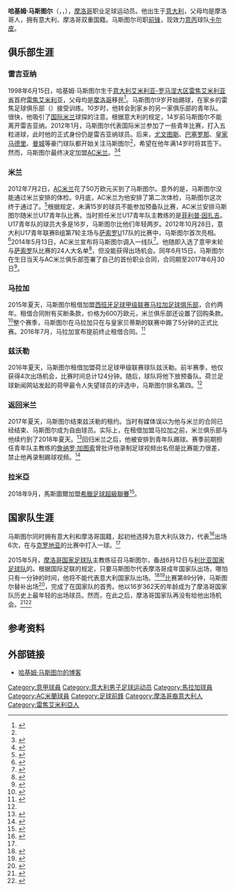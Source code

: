{{noteTA
|G1=足球
|G2=意甲
}}
{{Infobox football biography
|name           = 哈基姆·马斯图尔<br>{{lang|it|Hachim Mastour}}
|image          = Hachim_Mastour_crop.jpg
|caption        = 
|fullname       = {{lang|it|Hachim Mastour}}
|birth_date     = {{birth date and age|1998|6|15|df=y}}
|birth_place    = {{ITA}}[[雷焦艾米利亚|雷焦艾米利亚]]
|height         = {{height|m=1.75}}
|position       = [[前鋒_(足球)|前锋]]
|currentclub    = [[卡比1909足球會|卡尔皮]]（[[雷吉纳足球俱乐部|雷吉纳]]租借）
|clubnumber     = 7
|youthyears1    = 2007–2008
|youthclubs1    = 雷焦
|youthyears2    = 2008–2012
|youthclubs2    = {{link-en|雷吉亚纳足球俱乐部|A.C. Reggiana 1919|雷吉亚纳}}
|youthyears3    = 2012–2014
|youthclubs3    = [[AC米兰|AC米兰]]
|years1         = 2014–2018
|clubs1         = [[AC米兰|AC米兰]]
|caps1          = 0
|goals1         = 0
|years2         = 2015–2016
|clubs2         = → [[馬拉加足球俱樂部|馬拉加]]
|caps2          = 1
|goals2         = 0
|years3         = 2016–2017
|clubs3         = → [[PEC施禾利|-{zh-hans:PEC兹沃勒;zh-hk:PEC施禾利;zh-tw:PEC茲沃勒}-]]
|caps3          = 5
|goals3         = 0
|years4         = 2018–
|clubs4         =  {{le|拉米亚足球俱乐部|PAS Lamia 1964|拉米亚}}
|caps4          = 6
|goals4         = 0
|years5         = 2019–
|clubs5         = [[雷吉纳足球俱乐部|雷吉纳]]
|caps5          = 10
|goals5         = 0
|years6         = 2021–
|clubs6         = →[[卡比1909足球會|卡尔皮]]
|caps6          = 0
|goals6         = 0
|nationalyears1 = 2013–2014
|nationalteam1  = {{link-en|意大利16岁以下国家足球队|Italy national under-16 football team|意大利U16}}     
|nationalcaps1  = 6
|nationalgoals1 = 1
|nationalyears2 = 2015
|nationalteam2  = [[摩洛哥国家足球队|摩洛哥]]
|nationalcaps2  = 1
|nationalgoals2 = 0
|pcupdate       = 2018-09-04
|ntupdate       = 2018-09-04
}}
'''哈基姆·马斯图尔'''（{{lang|it|Hachim Mastour}}，{{lang-ar|هاشم مستور|translit=Hāshim Mastūr}}，{{bd|1998年|6月15日}}），[[摩洛哥|摩洛哥]]职业足球运动员。他出生于[[意大利|意大利]]，父母均是摩洛哥人，拥有意大利、摩洛哥双重国籍。马斯图尔司职[[前鋒_(足球)|前锋]]，现效力[[意大利足球丙级联赛|意丙]]球队[[卡比1909足球會|卡尔皮]]。

== 俱乐部生涯 ==
===雷吉亚纳===
1998年6月15日，哈基姆·马斯图尔生于[[意大利|意大利]][[艾米利亚-罗马涅大区|艾米利亚-罗马涅大区]][[雷焦艾米利亚省|雷焦艾米利亚省]]首府[[雷焦艾米利亚|雷焦艾米利亚]]，父母均是[[摩洛哥|摩洛哥]]移民<ref name=mrc>{{cite news|title=AC米兰官方宣布伊布100%留队 签下天才中场|url=http://news.xinhuanet.com/sports/2012-07/03/c_123364152.htm|accessdate=2014-09-01|newspaper=新浪体育|date=2012-07-03}}</ref>。马斯图尔9岁开始踢球，在家乡的雷焦足球俱乐部（{{lang|it|Reggio Calcio}}）接受训练。10岁时，他转会到家乡的另一家俱乐部{{link-en|雷吉亚纳足球俱乐部|A.C. Reggiana 1919|雷吉亚纳}}的青年队。很快，他吸引了[[国际米兰|国际米兰]]球探的注意。根据意大利的规定，14岁前马斯图尔不能离开雷吉亚纳。2012年1月，马斯图尔代表国际米兰参加了一些青年比赛，打入五粒进球，此时他的正式身份仍是雷吉亚纳球员。后来，[[尤文图斯|尤文图斯]]、[[巴塞罗那|巴塞罗那]]、[[皇家马德里|皇家马德里]]、[[曼彻斯特城足球俱乐部|曼城]]等豪门球队都开始关注马斯图尔<ref name=mrc/>，希望在他年满14岁时将其签下。然而，马斯图尔最终决定加盟[[AC米兰|AC米兰]]。<ref name=goal>{{cite news|title=Compared to Zidane & Riquelme - Introducing Hachim Mastour, AC Milan's 15-year-old wonderkid|url=http://www.goal.com/en/news/1717/editorial/2012/07/04/3217927/compared-to-zidane-riquelme-sneijder-introducing-hachim|accessdate=2014-09-01|newspaper=GOAL|date=2014-05-15|archive-date=2018-09-12|archive-url=https://web.archive.org/web/20180912131323/http://www.goal.com/en/news/1717/editorial/2012/07/04/3217927/compared-to-zidane-riquelme-sneijder-introducing-hachim|dead-url=no}}</ref><ref>{{cite news|title=14岁米兰梅西首秀2球 花活PK沙拉维!颠橘子+瓶盖|url=http://sports.163.com/12/1016/10/8DUB1GEO00051CD5.html#p=8DUDUISQ00CO0005|accessdate=2014-09-01|newspaper=网易体育|date=2012-10-16|archive-date=2018-09-12|archive-url=https://web.archive.org/web/20180912131541/http://sports.163.com/12/1016/10/8DUB1GEO00051CD5.html#p=8DUDUISQ00CO0005|dead-url=no}}</ref>

=== 米兰 ===
2012年7月2日，[[AC米兰|AC米兰]]花了50万欧元买到了马斯图尔。意外的是，马斯图尔没能通过米兰安排的体检。9月底，AC米兰为他安排了第二次体检，马斯图尔这次终于通过了。<ref>{{cite news|title=AC米兰签萨基钦点天才通过体检 突传6场9球妖人仅10万|url=http://sports.sina.com.cn/g/seriea/2012-09-26/12426240037.shtml|accessdate=2014-09-01|newspaper=新浪体育|date=2012-09-26|archive-date=2016-03-04|archive-url=https://web.archive.org/web/20160304125239/http://sports.sina.com.cn/g/seriea/2012-09-26/12426240037.shtml|dead-url=no}}</ref>根据规定，未满15岁的球员不能参加预备队比赛，AC米兰安排马斯图尔随米兰U17青年队比赛。当时担任米兰U17青年队主教练的是[[菲利普·因扎吉|菲利普·因扎吉]]。U17青年队的球员大多是16岁，马斯图尔比他们年轻两岁。2012年10月28日，意大利U17青年联赛B组第7轮主场与[[萨索罗足球俱乐部|萨索罗]]U17队的比赛中，马斯图尔首次亮相。<ref>{{cite news|title=因扎吉率米兰U17队2-0获胜 14岁天才新星演首秀|url=http://sports.163.com/12/1029/11/8EVU889R00051CD5.html|accessdate=2014-09-01|newspaper=网易体育|date=2012-10-29|archive-date=2014-09-03|archive-url=https://web.archive.org/web/20140903141932/http://sports.163.com/12/1029/11/8EVU889R00051CD5.html|dead-url=no}}</ref>2014年5月13日，AC米兰宣布将马斯图尔调入一线队<ref>{{cite news|title=终等到这天!AC米兰超级天才入队 或破马队纪录(图)|url=http://sports.sina.com.cn/g/seriea/2014-05-14/11117164571.shtml|accessdate=2014-09-01|newspaper=新浪体育|date=2014-05-14|archive-date=2014-09-03|archive-url=https://web.archive.org/web/20140903112423/http://sports.sina.com.cn/g/seriea/2014-05-14/11117164571.shtml|dead-url=no}}</ref>。他随即入选了意甲末轮与[[萨索罗足球俱乐部|萨索罗]]队比赛的24人大名单<ref>{{cite news|title=AC米兰15岁天才进大名单 西多夫:想和马竞再来1场|url=http://gb.cri.cn/41280/2014/05/18/7511s4545031.htm|accessdate=2014-09-01|newspaper=新浪体育|date=2014-05-18|archive-date=2016-03-04|archive-url=https://web.archive.org/web/20160304111947/http://gb.cri.cn/41280/2014/05/18/7511s4545031.htm|dead-url=no}}</ref>，但没能获得出场机会。同年6月15日，马斯图尔在生日当天与AC米兰俱乐部签署了自己的首份职业合同，合同期至2017年6月30日<ref>{{cite news|title=16岁新星正式和AC米兰签署职业合同|url=http://voice.hupu.com/soccer/1706585.html|accessdate=2014-09-01|newspaper=Football-Italia|date=2014-06-15|archive-date=2016-03-04|archive-url=https://web.archive.org/web/20160304123627/http://voice.hupu.com/soccer/1706585.html|dead-url=no}}</ref>。

=== 马拉加 ===
2015年夏天，马斯图尔租借加盟[[西班牙足球甲级联赛|西班牙足球甲级联赛]][[马拉加足球俱乐部|马拉加足球俱乐部]]，合约两年。租借合同附有买断条款，价格为600万欧元，米兰俱乐部还设置了回购条款。<ref>{{cite news |title=Official: Mastour to Malaga |url=https://www.football-italia.net/72384/official-mastour-malaga |accessdate=2018-09-11 |work=Football Italia |date=2015-08-31 |archive-date=2020-10-28 |archive-url=https://web.archive.org/web/20201028023116/https://www.football-italia.net/72384/official-mastour-malaga |dead-url=no }}</ref>整个赛季，马斯图尔在马拉加只在与皇家贝蒂斯的联赛中踢了5分钟的正式比赛。2016年7月，马拉加宣布提前终止租借合同。<ref>{{cite news |title=Mastour returns to Milan |url=https://www.football-italia.net/86995/mastour-returns-milan |accessdate=2018-09-11 |work=Football Italia |date=2016-07-07 |archive-date=2020-11-26 |archive-url=https://web.archive.org/web/20201126041856/https://www.football-italia.net/86995/mastour-returns-milan |dead-url=no }}</ref>

=== 兹沃勒 ===
2016年夏天，马斯图尔租借加盟荷兰足球甲级联赛球队兹沃勒。前半赛季，他仅获得4次出场机会，比赛时间总计124分钟。随后，球队将他下放预备队。荷兰足球新闻网站{{link-nl|Voetbalzone|Voetbalzone}}发起的荷甲最令人失望球员的评选中，马斯图尔排名第四。<ref name="sports.cri.cn" />

=== 返回米兰 ===
2017年夏天，马斯图尔结束兹沃勒的租约。当时有媒体误以为他与米兰的合同已经结束、马斯图尔成为自由球员。实际上，在租借加盟马拉加之前，米兰俱乐部与他续约到了2018年夏天。<ref>{{cite news |title=Mastour tale takes another twist - YouTube sensation remains with AC Milan |url=http://www.goal.com/en-ng/news/mastour-tale-takes-another-twist-youtube-sensation-remains/bye1abcotyxr122mu2vh7trda |accessdate=2018-09-11 |work=goal.com |date=2017-07-28 |archive-date=2018-12-30 |archive-url=https://web.archive.org/web/20181230182836/https://www.goal.com/en-ng/news/mastour-tale-takes-another-twist-youtube-sensation-remains/bye1abcotyxr122mu2vh7trda |dead-url=no }}</ref>回归米兰之后，他被安排到青年队踢球。赛季前期担任青年队主教练的[[詹纳罗·加图索|詹纳罗·加图索]]曾批评他录制足球视频出名但是比赛能力很差，禁止他再录制踢球视频。<ref>{{cite news |title=Gattuso: ‘Not too late for Mastour’ |url=https://www.football-italia.net/120892/gattuso-%E2%80%98not-too-late-mastour%E2%80%99 |accessdate=2018-09-11 |work=Football Italia |date=2018-05-04 |archive-date=2021-04-15 |archive-url=https://web.archive.org/web/20210415054823/https://www.football-italia.net/120892/gattuso-%E2%80%98not-too-late-mastour%E2%80%99 |dead-url=no }}</ref>

===拉米亞===
2018年9月，馬斯圖爾加盟[[希臘足球超級聯賽|希臘足球超級聯賽]]{{le|拉米亚足球俱乐部|PAS Lamia 1964}}<ref>{{cite web|language=en|url=http://www.goal.com/en/news/hachim-mastour-leaves-ac-milan-to-join-pas-lamia/1hbaw2jrjvzwg1xkr8qa3354kj|title=Hachim Mastour leaves AC Milan to join PAS Lamia|publisher=Goal.com|date=|accessdate=2018-09-09|first1=Olu|last1=Ogunfeyitimi|archive-date=2018-12-25|archive-url=https://web.archive.org/web/20181225175059/https://www.goal.com/en/news/hachim-mastour-leaves-ac-milan-to-join-pas-lamia/1hbaw2jrjvzwg1xkr8qa3354kj|dead-url=no}}</ref>。

== 国家队生涯 ==
马斯图尔同时拥有意大利和摩洛哥国籍，起初他选择为意大利队效力，代表{{link-en|意大利16岁以下国家足球队|Italy national under-16 football team|意大利U16国家队}}<ref>{{cite news|title=AC米兰15岁超级天才是谁？旧帅:卡卡+巴神+罗比尼奥|url=http://sports.sina.com.cn/g/seriea/2014-05-15/09137165815.shtml|accessdate=2014-09-01|newspaper=新浪体育|date=2014-05-15|archive-date=2018-09-11|archive-url=https://web.archive.org/web/20180911114557/http://sports.sina.com.cn/g/seriea/2014-05-15/09137165815.shtml|dead-url=no}}</ref>出场6次，在与[[克罗地亚|克罗地亚]]的比赛中打入一球。<ref name=goal/>

2015年5月，[[摩洛哥国家足球队|摩洛哥国家足球队]]主教练{{le|巴杜·扎基|Ezzaki Badou}}征召马斯图尔，备战6月12日与[[利比亚国家足球队|利比亚国家足球队]]的{{le|2017年非洲國家盃外圍賽|2017 Africa Cup of Nations qualification}}。根据国际足联的规定，只要马斯图尔代表摩洛哥成年国家队出场，哪怕只有一分钟的时间，他将不能代表意大利国家队出场。<ref>{{cite news |title=Mastour chooses Morocco? |url=https://www.football-italia.net/67117/mastour-chooses-morocco |accessdate=2018-09-11 |work=Football Italia |date=2015-05-30 |archive-date=2018-09-11 |archive-url=https://web.archive.org/web/20180911151935/https://www.football-italia.net/67117/mastour-chooses-morocco |dead-url=no }}</ref><ref>{{cite news |title=Hachim Mastour to Play for Moroccan National Team |url=https://www.moroccoworldnews.com/2015/05/158797/hachim-mastour-to-play-for-moroccan-national-team-2/ |accessdate=2018-09-11 |work=Morocco World News |date=2015-05-19 |archive-date=2018-09-11 |archive-url=https://web.archive.org/web/20180911114632/https://www.moroccoworldnews.com/2015/05/158797/hachim-mastour-to-play-for-moroccan-national-team-2/ |dead-url=no }}</ref>比赛第89分钟，马斯图尔替补出场<ref>{{cite web |title=Morocco - Libya, Jun 12, 2015 - Africa Cup of Nations qualification - Match sheet |url=https://www.transfermarkt.co.uk/morocco_libya/index/spielbericht/2551325 |publisher=Transfermarkt |accessdate=2018-09-11 |archive-date=2020-02-02 |archive-url=https://web.archive.org/web/20200202164319/https://www.transfermarkt.co.uk/morocco_libya/index/spielbericht/2551325 |dead-url=no }}</ref>，完成了在国家队的首秀。他以16岁362天的年龄成为了摩洛哥国家队历史上最年轻的出场球员。然而，在此之后，摩洛哥国家队再没有给他出场机会。<ref name="sports.cri.cn">{{cite news |title=米兰帝星堕落荷甲预备队 曾PK内马尔被誉新梅西 |url=http://sports.cri.cn/20170111/7eb6741a-6748-ac2a-13a3-d409fdc8d00a.html |accessdate=2018-09-11 |work=网易体育 |date=2017-01-11 |archive-date=2020-08-01 |archive-url=https://web.archive.org/web/20200801030209/http://sports.cri.cn/20170111/7eb6741a-6748-ac2a-13a3-d409fdc8d00a.html |dead-url=no }}</ref><ref name="goal.com">{{cite news |title=From Milan to a free agent - what happened to YouTube sensation Hachim Mastour? |url=http://www.goal.com/en-us/news/what-has-happened-to-wonderkid-hachim-mastour/rnv6t6izbcyj1adrwpscpmph0 |accessdate=2018-09-11 |work=goal.com |date=2017-07-03 |archive-date=2018-12-30 |archive-url=https://web.archive.org/web/20181230182839/https://www.goal.com/en-us/news/what-has-happened-to-wonderkid-hachim-mastour/rnv6t6izbcyj1adrwpscpmph0 |dead-url=no }}</ref>

==参考资料==
{{reflist|30em}}

==外部链接==
* [https://web.archive.org/web/20140810201233/http://www.hachimmastour10.com/ 哈基姆·马斯图尔的博客]

{{DEFAULTSORT:Mastour, Hachim}}
[[Category:意甲球員|Category:意甲球員]]
[[Category:意大利男子足球运动员|Category:意大利男子足球运动员]]
[[Category:馬拉加球員|Category:馬拉加球員]]
[[Category:AC米蘭球員|Category:AC米蘭球員]]
[[Category:足球前鋒|Category:足球前鋒]]
[[Category:摩洛哥裔意大利人|Category:摩洛哥裔意大利人]]
[[Category:雷焦艾米利亞人|Category:雷焦艾米利亞人]]